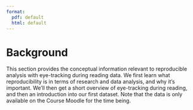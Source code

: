 ```yaml
---
format: 
  pdf: default
  html: default
---
```


# Background

This section provides the conceptual information relevant to reproducible analysis with eye-tracking during reading data. We first learn what reproducibility is in terms of research and data analysis, and why it's important. We'll then get a short overview of eye-tracking during reading, and then an introduction into our first dataset. Note that the data is only available on the Course Moodle for the time being.

